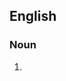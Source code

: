 ==English==

===Noun===
{{head|en|noun form|head=[[arch]] [[dell]]s}}

# {{plural of|arch dell|lang=en}}